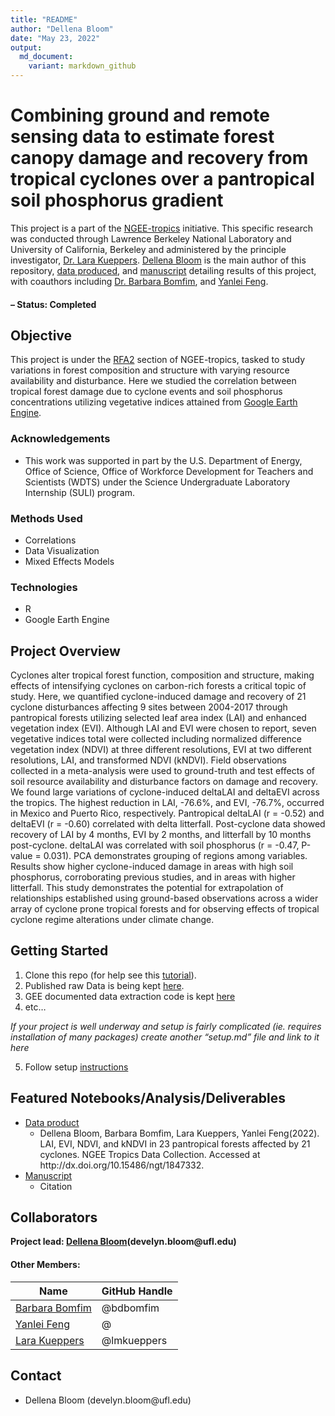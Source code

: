 ```yaml
---
title: "README"
author: "Dellena Bloom"
date: "May 23, 2022"
output:
  md_document:
    variant: markdown_github
---
```


# Combining ground and remote sensing data to estimate forest canopy damage and recovery from tropical cyclones over a pantropical soil phosphorus gradient
This project is a part of the [NGEE-tropics](https://ngee-tropics.lbl.gov) initiative.  This specific research was conducted through Lawrence Berkeley National Laboratory and University of California, Berkeley and administered by the principle investigator, [Dr. Lara Kueppers](https://eesa.lbl.gov/profiles/lara-kueppers/).  [Dellena Bloom]() is the main author of this repository, [data produced](http://dx.doi.org/10.15486/ngt/1847332), and [manuscript]() detailing results of this project, with coauthors including [Dr. Barbara Bomfim](https://eesa.lbl.gov/profiles/barbara-bomfim/), and [Yanlei Feng](https://eesa.lbl.gov/profiles/yanlei-feng/).

#### -- Status: Completed


## Objective
This project is under the [RFA2](https://ngee-tropics.lbl.gov/research/research-focus-area-2/) section of NGEE-tropics, tasked to study variations in forest composition and structure with varying resource availability and disturbance.  Here we studied the correlation between tropical forest damage due to cyclone events and soil phosphorus concentrations utilizing vegetative indices attained from [Google Earth Engine](https://earthengine.google.com).

### Acknowledgements
* This work was supported in part by the U.S. Department of Energy, Office of Science, Office of Workforce Development for Teachers and Scientists (WDTS) under the Science Undergraduate Laboratory Internship (SULI) program.

### Methods Used
* Correlations
* Data Visualization
* Mixed Effects Models

### Technologies
* R 
* Google Earth Engine


## Project Overview
Cyclones alter tropical forest function, composition and structure, making effects of intensifying cyclones on carbon-rich forests a critical topic of study. Here, we quantified cyclone-induced damage and recovery of 21 cyclone disturbances affecting 9 sites between 2004-2017 through pantropical forests utilizing selected leaf area index (LAI) and enhanced vegetation index (EVI). Although LAI and EVI were chosen to report, seven vegetative indices total were collected including normalized difference vegetation index (NDVI) at three different resolutions, EVI at two different resolutions, LAI, and transformed NDVI (kNDVI). Field observations collected in a meta-analysis were used to ground-truth and test effects of soil resource availability and disturbance factors on damage and recovery. We found large variations of cyclone-induced deltaLAI and deltaEVI across the tropics. The highest reduction in LAI, -76.6%, and EVI, -76.7%, occurred in Mexico and Puerto Rico, respectively. Pantropical deltaLAI (r = -0.52) and deltaEVI (r = -0.60) correlated with delta litterfall. Post-cyclone data showed recovery of LAI by 4 months, EVI by 2 months, and litterfall by 10 months post-cyclone. deltaLAI was correlated with soil phosphorus (r = -0.47, P-value = 0.031). PCA demonstrates grouping of regions among variables. Results show higher cyclone-induced damage in areas with high soil phosphorus, corroborating previous studies, and in areas with higher litterfall. This study demonstrates the potential for extrapolation of relationships established using ground-based observations across a wider array of cyclone prone tropical forests and for observing effects of tropical cyclone regime alterations under climate change.


## Getting Started

1. Clone this repo (for help see this [tutorial](https://help.github.com/articles/cloning-a-repository/)).
2. Published raw Data is being kept [here](http://dx.doi.org/10.15486/ngt/1847332).
3. GEE documented data extraction code is kept [here](Repo folder containing data processing scripts/notebooks)
4. etc...

*If your project is well underway and setup is fairly complicated (ie. requires installation of many packages) create another "setup.md" file and link to it here*  

5. Follow setup [instructions](Link to file)

## Featured Notebooks/Analysis/Deliverables
* [Data product](http://dx.doi.org/10.15486/ngt/1847332)
    + Dellena Bloom, Barbara Bomfim, Lara Kueppers, Yanlei Feng(2022). LAI, EVI, NDVI, and kNDVI in 23 pantropical forests affected by 21 cyclones. NGEE Tropics Data Collection. Accessed at http://dx.doi.org/10.15486/ngt/1847332.
* [Manuscript](link)
    + Citation


## Collaborators

**Project lead: [Dellena Bloom](https://github.com/DelliB)(develyn.bloom@ufl.edu)**

#### Other Members:

|Name     |  GitHub Handle   | 
|---------|-----------------|
|[Barbara Bomfim](https://github.com/bdbomfim)| @bdbomfim        |
|[Yanlei Feng]()| @      |
|[Lara Kueppers](https://github.com/lmkueppers)| @lmkueppers      |

## Contact
* Dellena Bloom (develyn.bloom@ufl.edu)  
